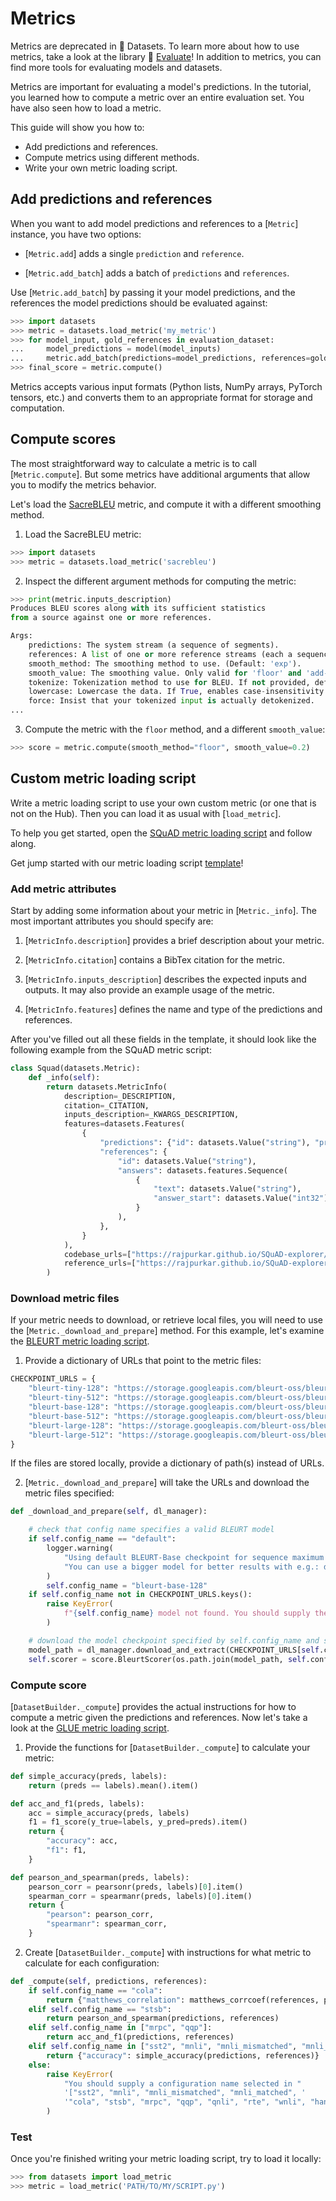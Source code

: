 # Metrics

<Tip warning={true}>

Metrics are deprecated in 🤗 Datasets. To learn more about how to use metrics, take a look at the library 🤗 [Evaluate](https://huggingface.co/docs/evaluate/index)! In addition to metrics, you can find more tools for evaluating models and datasets.

</Tip>

Metrics are important for evaluating a model's predictions. In the tutorial, you learned how to compute a metric over an entire evaluation set. You have also seen how to load a metric. 

This guide will show you how to:

- Add predictions and references.
- Compute metrics using different methods.
- Write your own metric loading script.

## Add predictions and references

When you want to add model predictions and references to a [`Metric`] instance, you have two options:

- [`Metric.add`] adds a single `prediction` and `reference`.

- [`Metric.add_batch`] adds a batch of `predictions` and `references`.

Use [`Metric.add_batch`] by passing it your model predictions, and the references the model predictions should be evaluated against:

```py
>>> import datasets
>>> metric = datasets.load_metric('my_metric')
>>> for model_input, gold_references in evaluation_dataset:
...     model_predictions = model(model_inputs)
...     metric.add_batch(predictions=model_predictions, references=gold_references)
>>> final_score = metric.compute()
```

<Tip>

Metrics accepts various input formats (Python lists, NumPy arrays, PyTorch tensors, etc.) and converts them to an appropriate format for storage and computation.

</Tip>

## Compute scores

The most straightforward way to calculate a metric is to call [`Metric.compute`]. But some metrics have additional arguments that allow you to modify the metrics behavior. 

Let's load the [SacreBLEU](https://huggingface.co/metrics/sacrebleu) metric, and compute it with a different smoothing method.

1. Load the SacreBLEU metric:

```py
>>> import datasets
>>> metric = datasets.load_metric('sacrebleu')
```

2. Inspect the different argument methods for computing the metric:

```py
>>> print(metric.inputs_description)
Produces BLEU scores along with its sufficient statistics
from a source against one or more references.

Args:
    predictions: The system stream (a sequence of segments).
    references: A list of one or more reference streams (each a sequence of segments).
    smooth_method: The smoothing method to use. (Default: 'exp').
    smooth_value: The smoothing value. Only valid for 'floor' and 'add-k'. (Defaults: floor: 0.1, add-k: 1).
    tokenize: Tokenization method to use for BLEU. If not provided, defaults to 'zh' for Chinese, 'ja-mecab' for Japanese and '13a' (mteval) otherwise.
    lowercase: Lowercase the data. If True, enables case-insensitivity. (Default: False).
    force: Insist that your tokenized input is actually detokenized.
...
```

3. Compute the metric with the `floor` method, and a different `smooth_value`:

```py
>>> score = metric.compute(smooth_method="floor", smooth_value=0.2)
```

<a id='metric_script'></a>

## Custom metric loading script

Write a metric loading script to use your own custom metric (or one that is not on the Hub). Then you can load it as usual with [`load_metric`].

To help you get started, open the [SQuAD metric loading script](https://github.com/huggingface/datasets/blob/main/metrics/squad/squad.py) and follow along.

<Tip>

Get jump started with our metric loading script [template](https://github.com/huggingface/datasets/blob/main/templates/new_metric_script.py)!

</Tip>

### Add metric attributes

Start by adding some information about your metric in [`Metric._info`]. The most important attributes you should specify are:

1. [`MetricInfo.description`] provides a brief description about your metric.

2. [`MetricInfo.citation`] contains a BibTex citation for the metric.

3. [`MetricInfo.inputs_description`] describes the expected inputs and outputs. It may also provide an example usage of the metric.

4. [`MetricInfo.features`] defines the name and type of the predictions and references.

After you've filled out all these fields in the template, it should look like the following example from the SQuAD metric script:

```py
class Squad(datasets.Metric):
    def _info(self):
        return datasets.MetricInfo(
            description=_DESCRIPTION,
            citation=_CITATION,
            inputs_description=_KWARGS_DESCRIPTION,
            features=datasets.Features(
                {
                    "predictions": {"id": datasets.Value("string"), "prediction_text": datasets.Value("string")},
                    "references": {
                        "id": datasets.Value("string"),
                        "answers": datasets.features.Sequence(
                            {
                                "text": datasets.Value("string"),
                                "answer_start": datasets.Value("int32"),
                            }
                        ),
                    },
                }
            ),
            codebase_urls=["https://rajpurkar.github.io/SQuAD-explorer/"],
            reference_urls=["https://rajpurkar.github.io/SQuAD-explorer/"],
        )
```

### Download metric files

If your metric needs to download, or retrieve local files, you will need to use the [`Metric._download_and_prepare`] method. For this example, let's examine the [BLEURT metric loading script](https://github.com/huggingface/datasets/blob/main/metrics/bleurt/bleurt.py). 

1. Provide a dictionary of URLs that point to the metric files:

```py
CHECKPOINT_URLS = {
    "bleurt-tiny-128": "https://storage.googleapis.com/bleurt-oss/bleurt-tiny-128.zip",
    "bleurt-tiny-512": "https://storage.googleapis.com/bleurt-oss/bleurt-tiny-512.zip",
    "bleurt-base-128": "https://storage.googleapis.com/bleurt-oss/bleurt-base-128.zip",
    "bleurt-base-512": "https://storage.googleapis.com/bleurt-oss/bleurt-base-512.zip",
    "bleurt-large-128": "https://storage.googleapis.com/bleurt-oss/bleurt-large-128.zip",
    "bleurt-large-512": "https://storage.googleapis.com/bleurt-oss/bleurt-large-512.zip",
}
```

<Tip>

If the files are stored locally, provide a dictionary of path(s) instead of URLs.

</Tip>

2. [`Metric._download_and_prepare`] will take the URLs and download the metric files specified:

```py
def _download_and_prepare(self, dl_manager):

    # check that config name specifies a valid BLEURT model
    if self.config_name == "default":
        logger.warning(
            "Using default BLEURT-Base checkpoint for sequence maximum length 128. "
            "You can use a bigger model for better results with e.g.: datasets.load_metric('bleurt', 'bleurt-large-512')."
        )
        self.config_name = "bleurt-base-128"
    if self.config_name not in CHECKPOINT_URLS.keys():
        raise KeyError(
            f"{self.config_name} model not found. You should supply the name of a model checkpoint for bleurt in {CHECKPOINT_URLS.keys()}"
        )

    # download the model checkpoint specified by self.config_name and set up the scorer
    model_path = dl_manager.download_and_extract(CHECKPOINT_URLS[self.config_name])
    self.scorer = score.BleurtScorer(os.path.join(model_path, self.config_name))
```

### Compute score

[`DatasetBuilder._compute`] provides the actual instructions for how to compute a metric given the predictions and references. Now let's take a look at the [GLUE metric loading script](https://github.com/huggingface/datasets/blob/main/metrics/glue/glue.py).

1. Provide the functions for [`DatasetBuilder._compute`] to calculate your metric:

```py
def simple_accuracy(preds, labels):
    return (preds == labels).mean().item()

def acc_and_f1(preds, labels):
    acc = simple_accuracy(preds, labels)
    f1 = f1_score(y_true=labels, y_pred=preds).item()
    return {
        "accuracy": acc,
        "f1": f1,
    }

def pearson_and_spearman(preds, labels):
    pearson_corr = pearsonr(preds, labels)[0].item()
    spearman_corr = spearmanr(preds, labels)[0].item()
    return {
        "pearson": pearson_corr,
        "spearmanr": spearman_corr,
    }
```

2. Create [`DatasetBuilder._compute`] with instructions for what metric to calculate for each configuration:

```py
def _compute(self, predictions, references):
    if self.config_name == "cola":
        return {"matthews_correlation": matthews_corrcoef(references, predictions)}
    elif self.config_name == "stsb":
        return pearson_and_spearman(predictions, references)
    elif self.config_name in ["mrpc", "qqp"]:
        return acc_and_f1(predictions, references)
    elif self.config_name in ["sst2", "mnli", "mnli_mismatched", "mnli_matched", "qnli", "rte", "wnli", "hans"]:
        return {"accuracy": simple_accuracy(predictions, references)}
    else:
        raise KeyError(
            "You should supply a configuration name selected in "
            '["sst2", "mnli", "mnli_mismatched", "mnli_matched", '
            '"cola", "stsb", "mrpc", "qqp", "qnli", "rte", "wnli", "hans"]'
        )
```

### Test

Once you're finished writing your metric loading script, try to load it locally:

```py
>>> from datasets import load_metric
>>> metric = load_metric('PATH/TO/MY/SCRIPT.py')
```
